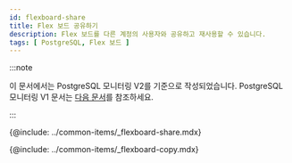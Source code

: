 ```yaml
---
id: flexboard-share
title: Flex 보드 공유하기
description: Flex 보드를 다른 계정의 사용자와 공유하고 재사용할 수 있습니다.
tags: [ PostgreSQL, Flex 보드 ]
---
```


:::note

이 문서에서는 PostgreSQL 모니터링 V2를 기준으로 작성되었습니다. PostgreSQL 모니터링 V1 문서는 [다음 문서](../postgresql-v1/flexboard-share)를 참조하세요.

:::

{@include: ../common-items/_flexboard-share.mdx}  

{@include: ../common-items/_flexboard-copy.mdx}  